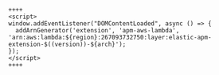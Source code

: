 
```
++++
<script>
window.addEventListener("DOMContentLoaded", async () => {
  addArnGenerator('extension', 'apm-aws-lambda', 'arn:aws:lambda:${region}:267093732750:layer:elastic-apm-extension-$((version))-${arch}');
});
</script>
++++
```